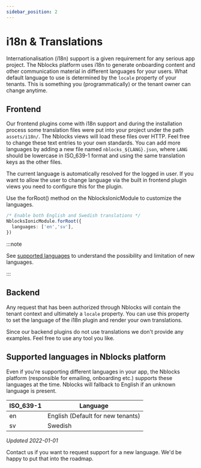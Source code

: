 ```yaml
---
sidebar_position: 2
---
```


# i18n & Translations


Internationalisation (i18n) support is a given requirement for any serious app project. 
The Nblocks platform uses i18n to generate onboarding content and other communication material in different languages for your users. 
What default language to use is determined by the `locale` property of your tenants. This is something you (programmatically) or the tenant owner can change anytime.

## Frontend
Our frontend plugins come with i18n support and during the installation process some translation files were put into your project under the path `assets/i18n/`. 
The Nblocks views will load these files over HTTP. Feel free to change these text entries to your own standards. 
You can add more languages by adding a new file named `nblocks_${LANG}.json`, where `LANG` should be lowercase in ISO_639-1 format and using the same translation keys as the other files.

The current language is automatically resolved for the logged in user. If you want to allow the user to change language via the built in frontend plugin views you need to configure this for the plugin.
<Tabs>
<TabItem value="ionic" label="Ionic" default>

Use the forRoot() method on the NblocksIonicModule to customize the languages.
```typescript title="src/app/app.module.ts"
/* Enable both English and Swedish translations */
NblocksIonicModule.forRoot({
  languages: ['en','sv'],
})
```
</TabItem>
</Tabs>

:::note

See [supported languages](#supported-languages-in-nblocks-platform) to understand the possibility and limitation of new languages.

:::

## Backend
Any request that has been authorized through Nblocks will contain the tenant context and ultimately a `locale` property. 
You can use this property to set the language of the i18n plugin and render your own translations.

Since our backend plugins do not use translations we don't provide any examples. Feel free to use any tool you like.


## Supported languages in Nblocks platform
Even if you're supporting different languages in your app, the Nblocks platform (responsible for emailing, onboarding etc.) supports these languages at the time.
Nblocks will fallback to English if an unknown language is present.

| ISO_639-1       | Language |
| -----------     | ----------- |
| en              | English (Default for new tenants) |
| sv              | Swedish |

*Updated 2022-01-01*

Contact us if you want to request support for a new language. We'd be happy to put that into the roadmap.
